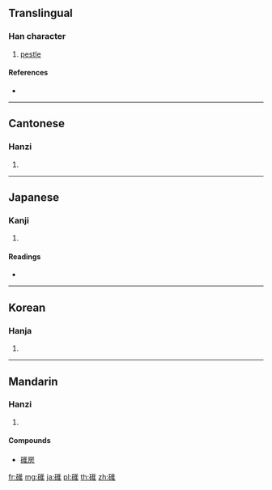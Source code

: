 {{character info/new}}
==Translingual==

===Han character===
{{Han char|rn=112|rad=石|as=08|sn=13|four=10614|canj=MROG}}

# [[pestle]]

====References====
* {{Han ref|kx=0832.150|dkj=24294|dj=1249.060|hdz=42438.040|uh=7893|ud=30867|bh=B850|bd=47184}}

----

==Cantonese==

===Hanzi===
{{yue-hanzi|jyut=|y=deui3}}

# {{defn|lang=yue|sort=石08}}

----

==Japanese==

===Kanji===
{{ja-kanji|grade=|rs=石08}}

# {{defn|lang=ja|sort=石08}}

====Readings====
* {{ja-readings|on=[[たい]] (tai)|kun=[[うす]] (usu)}}

----

==Korean==

===Hanja===
{{ko-hanja|hangeul=대|eumhun=|rv=dae|mr=tae|y=tay}}

# {{defn|lang=ko|sort=石08}}

----

==Mandarin==

===Hanzi===
{{cmn-hanzi|pin=[[duì]] ([[dui4]])|wg=tui<sup>4</sup>}}

# {{defn|lang=cmn|sort=石08}}

====Compounds====
* [[碓房]]

[[fr:碓]]
[[mg:碓]]
[[ja:碓]]
[[pl:碓]]
[[th:碓]]
[[zh:碓]]
